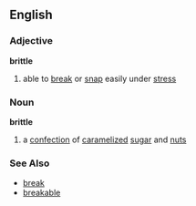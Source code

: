 ==English==
===Adjective===
'''brittle'''
{{wikipedia}}
# able to [[break]] or [[snap]] easily under [[stress]]

===Noun===
'''brittle'''
# a [[confection]] of [[caramelize]]d [[sugar]] and [[nut]]s

===See Also===
*[[break]]
*[[breakable]]